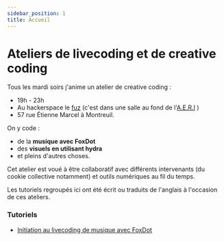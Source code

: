 ```yaml
---
sidebar_position: 1
title: Accueil
---
```


# Ateliers de livecoding et de creative coding

Tous les mardi soirs j'anime un atelier de creative coding :

- 19h - 23h
- Au hackerspace le <a href="https://fuz.re">fuz</a> (c'est dans une salle au fond de l'<a href="https://aeri.ovh">A.E.R.I</a> )
- 57 rue Étienne Marcel à Montreuil.

On y code :

- de la **musique avec FoxDot** 
- des **visuels en utilisant hydra**
- et pleins d'autres choses.

Cet atelier est voué à être collaboratif avec différents intervenants (du cookie collective notamment) et outils numériques au fil du temps.

Les tutoriels regroupés ici ont été écrit ou traduits de l'anglais à l'occasion de ces ateliers.

### Tutoriels

- [Initiation au livecoding de musique avec FoxDot](http://eliegavoty.xyz/docs/foxdot)